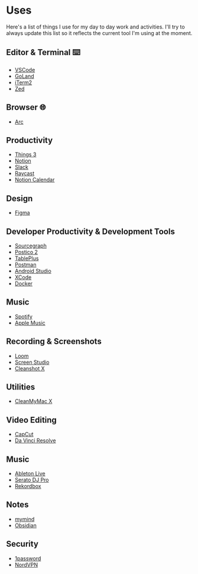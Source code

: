 # Uses

Here's a list of things I use for my day to day work and activities.
I'll try to always update this list so it reflects the current tool I'm using at the moment.

## Editor & Terminal ⌨️

- [VSCode](https://code.visualstudio.com/)
- [GoLand](https://www.jetbrains.com/go/)
- [iTerm2](https://iterm2.com/)
- [Zed](https://zed.dev/)

## Browser 🌐

- [Arc](https://arc.net)

## Productivity

- [Things 3](https://culturedcode.com/things/)
- [Notion](https://notion.so)
- [Slack](https://slack.com/)
- [Raycast](https://raycast.com)
- [Notion Calendar](https://www.notion.so/product/calendar)

## Design

- [Figma](https://figma.com)

## Developer Productivity & Development Tools

- [Sourcegraph](https://sourcegraph.com/search)
- [Postico 2](https://eggerapps.at/postico2/)
- [TablePlus](https://tableplus.com)
- [Postman](https://postman.com)
- [Android Studio](https://developer.android.com/studio)
- [XCode](https://developer.apple.com/xcode/)
- [Docker](https://docker.com)

## Music

- [Spotify](https://spotify.com)
- [Apple Music](https://music.apple.com)

## Recording & Screenshots

- [Loom](https://loom.com)
- [Screen Studio](https://screen.studio)
- [Cleanshot X](https://cleanshot.com)

## Utilities

- [CleanMyMac X](https://cleanmymac.com/)

## Video Editing

- [CapCut](https://www.capcut.com/)
- [Da Vinci Resolve](https://www.blackmagicdesign.com/products/davinciresolve)

## Music

- [Ableton Live](https://ableton.com)
- [Serato DJ Pro](https://serato.com/)
- [Rekordbox](https://rekordbox.com)

## Notes

- [mymind](https://mymind.com)
- [Obsidian](https://obsidian.md/)

## Security

- [1password](https://1password.com)
- [NordVPN](https://nordvpn.com)

